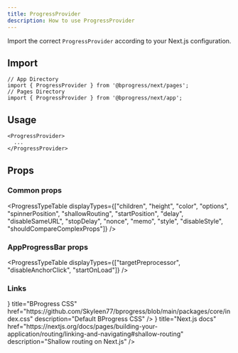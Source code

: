 ```yaml
---
title: ProgressProvider
description: How to use ProgressProvider
---
```



Import the correct `ProgressProvider` according to your Next.js configuration.

## Import

```tsx
// App Directory
import { ProgressProvider } from '@bprogress/next/pages';
// Pages Directory
import { ProgressProvider } from '@bprogress/next/app';
```

## Usage

```tsx
<ProgressProvider>
  ...
</ProgressProvider>
```

## Props 

### Common props

<ProgressTypeTable
  displayTypes={["children", "height", "color", "options", "spinnerPosition", "shallowRouting", "startPosition", "delay", "disableSameURL", "stopDelay", "nonce", "memo", "style", "disableStyle", "shouldCompareComplexProps"]}
/>

### AppProgressBar props

<ProgressTypeTable
  displayTypes={["targetPreprocessor", "disableAnchorClick", "startOnLoad"]}
/>

### Links

<Cards>
  <Card external icon={<SiCsswizardry />} title="BProgress CSS" href="https://github.com/Skyleen77/bprogress/blob/main/packages/core/index.css" description="Default BProgress CSS" />
  <Card external icon={<SiNextdotjs />} title="Next.js docs" href="https://nextjs.org/docs/pages/building-your-application/routing/linking-and-navigating#shallow-routing" description="Shallow routing on Next.js" />
</Cards>
